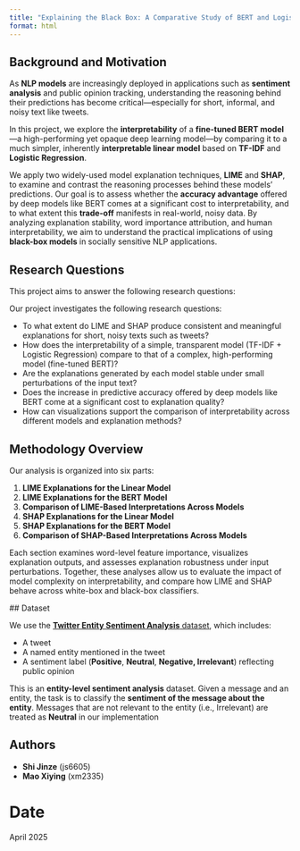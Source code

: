 ```yaml
---
title: "Explaining the Black Box: A Comparative Study of BERT and Logistic Regression using LIME and SHAP"
format: html
---
```


## Background and Motivation

As **NLP models** are increasingly deployed in applications such as **sentiment analysis** and public opinion tracking, understanding the reasoning behind their predictions has become critical—especially for short, informal, and noisy text like tweets.

In this project, we explore the **interpretability** of a **fine-tuned BERT model**—a high-performing yet opaque deep learning model—by comparing it to a much simpler, inherently **interpretable linear model** based on **TF-IDF** and **Logistic Regression**.

We apply two widely-used model explanation techniques, **LIME** and **SHAP**, to examine and contrast the reasoning processes behind these models' predictions. Our goal is to assess whether the **accuracy advantage** offered by deep models like BERT comes at a significant cost to interpretability, and to what extent this **trade-off** manifests in real-world, noisy data. By analyzing explanation stability, word importance attribution, and human interpretability, we aim to understand the practical implications of using **black-box models** in socially sensitive NLP applications.

## Research Questions

This project aims to answer the following research questions:

Our project investigates the following research questions:

-   To what extent do LIME and SHAP produce consistent and meaningful explanations for short, noisy texts such as tweets?
-   How does the interpretability of a simple, transparent model (TF-IDF + Logistic Regression) compare to that of a complex, high-performing model (fine-tuned BERT)?
-   Are the explanations generated by each model stable under small perturbations of the input text?
-   Does the increase in predictive accuracy offered by deep models like BERT come at a significant cost to explanation quality?
-   How can visualizations support the comparison of interpretability across different models and explanation methods?

## Methodology Overview

Our analysis is organized into six parts:

1.  **LIME Explanations for the Linear Model**\
2.  **LIME Explanations for the BERT Model**\
3.  **Comparison of LIME-Based Interpretations Across Models**\
4.  **SHAP Explanations for the Linear Model**\
5.  **SHAP Explanations for the BERT Model**\
6.  **Comparison of SHAP-Based Interpretations Across Models**

Each section examines word-level feature importance, visualizes explanation outputs, and assesses explanation robustness under input perturbations. Together, these analyses allow us to evaluate the impact of model complexity on interpretability, and compare how LIME and SHAP behave across white-box and black-box classifiers.


#️# Dataset

We use the [**Twitter Entity Sentiment Analysis** dataset](https://www.kaggle.com/datasets/jp797498e/twitter-entity-sentiment-analysis), which includes:

-   A tweet\
-   A named entity mentioned in the tweet\
-   A sentiment label (**Positive**, **Neutral**, **Negative, Irrelevant**) reflecting public opinion

This is an **entity-level sentiment analysis** dataset. Given a message and an entity, the task is to classify the **sentiment of the message about the entity**.
Messages that are not relevant to the entity (i.e., Irrelevant) are treated as **Neutral** in our implementation

## Authors

-   **Shi Jinze** (js6605)\
-   **Mao Xiying** (xm2335)

# Date

April 2025
